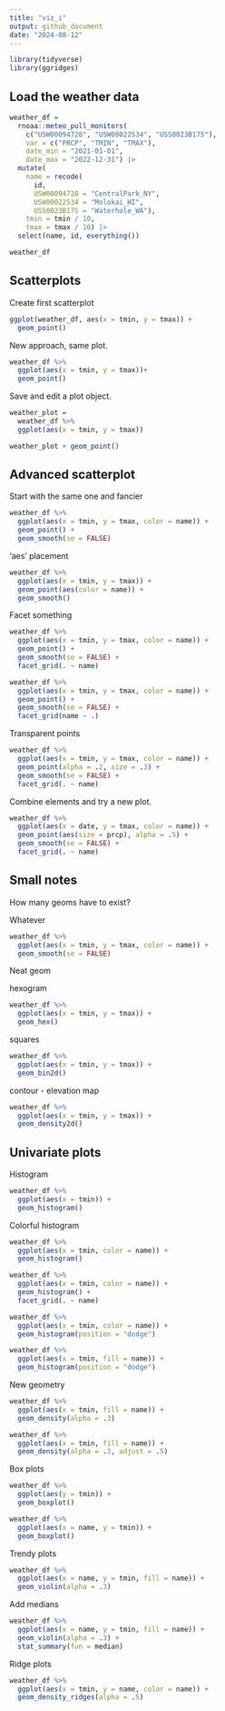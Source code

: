 ```yaml
---
title: "viz_i"
output: github_document
date: "2024-08-12"
---
```


```r
library(tidyverse)
library(ggridges)
```

## Load the weather data

```r
weather_df = 
  rnoaa::meteo_pull_monitors(
    c("USW00094728", "USW00022534", "USS0023B17S"),
    var = c("PRCP", "TMIN", "TMAX"), 
    date_min = "2021-01-01",
    date_max = "2022-12-31") |>
  mutate(
    name = recode(
      id, 
      USW00094728 = "CentralPark_NY", 
      USW00022534 = "Molokai_HI",
      USS0023B17S = "Waterhole_WA"),
    tmin = tmin / 10,
    tmax = tmax / 10) |>
  select(name, id, everything())

weather_df
```

## Scatterplots

Create first scatterplot

```r
ggplot(weather_df, aes(x = tmin, y = tmax)) + 
  geom_point()
```

New approach, same plot.

```r
weather_df %>% 
  ggplot(aes(x = tmin, y = tmax))+
  geom_point()
```

Save and edit a plot object.

```r
weather_plot =
  weather_df %>% 
  ggplot(aes(x = tmin, y = tmax))

weather_plot + geom_point()
```

## Advanced scatterplot

Start with the same one and fancier

```r
weather_df %>% 
  ggplot(aes(x = tmin, y = tmax, color = name)) +
  geom_point() +
  geom_smooth(se = FALSE)
```

'aes' placement

```r
weather_df %>% 
  ggplot(aes(x = tmin, y = tmax)) +
  geom_point(aes(color = name)) +
  geom_smooth()
```

Facet something

```r
weather_df %>% 
  ggplot(aes(x = tmin, y = tmax, color = name)) +
  geom_point() +
  geom_smooth(se = FALSE) +
  facet_grid(. ~ name)
```

```r
weather_df %>% 
  ggplot(aes(x = tmin, y = tmax, color = name)) +
  geom_point() +
  geom_smooth(se = FALSE) +
  facet_grid(name ~ .)
```

Transparent points

```r
weather_df %>% 
  ggplot(aes(x = tmin, y = tmax, color = name)) +
  geom_point(alpha = .2, size = .3) +
  geom_smooth(se = FALSE) +
  facet_grid(. ~ name)
```

Combine elements and try a new plot.

```r
weather_df %>% 
  ggplot(aes(x = date, y = tmax, color = name)) +
  geom_point(aes(size = prcp), alpha = .5) +
  geom_smooth(se = FALSE) +
  facet_grid(. ~ name)
```

## Small notes

How many geoms have to exist?

Whatever

```r
weather_df %>% 
  ggplot(aes(x = tmin, y = tmax, color = name)) +
  geom_smooth(se = FALSE)
```

Neat geom

hexogram
```r
weather_df %>% 
  ggplot(aes(x = tmin, y = tmax)) +
  geom_hex()
```

squares
```r
weather_df %>% 
  ggplot(aes(x = tmin, y = tmax)) +
  geom_bin2d()
```

contour - elevation map
```r
weather_df %>% 
  ggplot(aes(x = tmin, y = tmax)) +
  geom_density2d()
```

## Univariate plots

Histogram

```r
weather_df %>% 
  ggplot(aes(x = tmin)) +
  geom_histogram()
```

Colorful histogram

```r
weather_df %>% 
  ggplot(aes(x = tmin, color = name)) +
  geom_histogram()
```

```r
weather_df %>% 
  ggplot(aes(x = tmin, color = name)) +
  geom_histogram() +
  facet_grid(. ~ name)
```

```r
weather_df %>% 
  ggplot(aes(x = tmin, color = name)) +
  geom_histogram(position = "dodge")
```

```r
weather_df %>% 
  ggplot(aes(x = tmin, fill = name)) +
  geom_histogram(position = "dodge")
```

New geometry

```r
weather_df %>% 
  ggplot(aes(x = tmin, fill = name)) +
  geom_density(alpha = .3)
```

```r
weather_df %>% 
  ggplot(aes(x = tmin, fill = name)) +
  geom_density(alpha = .3, adjust = .5)
```

Box plots

```r
weather_df %>% 
  ggplot(aes(y = tmin)) +
  geom_boxplot()
```

```r
weather_df %>% 
  ggplot(aes(x = name, y = tmin)) +
  geom_boxplot()
```

Trendy plots

```r
weather_df %>% 
  ggplot(aes(x = name, y = tmin, fill = name)) + 
  geom_violin(alpha = .3)
```

Add medians

```r
weather_df %>% 
  ggplot(aes(x = name, y = tmin, fill = name)) + 
  geom_violin(alpha = .3) +
  stat_summary(fun = median)
```

Ridge plots

```r
weather_df %>%
  ggplot(aes(x = tmin, y = name, color = name)) +
  geom_density_ridges(alpha = .5)
```

